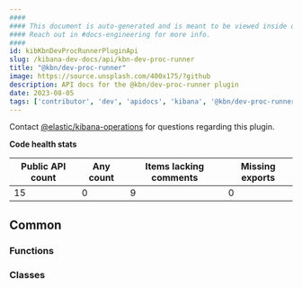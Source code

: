```yaml
---
####
#### This document is auto-generated and is meant to be viewed inside our experimental, new docs system.
#### Reach out in #docs-engineering for more info.
####
id: kibKbnDevProcRunnerPluginApi
slug: /kibana-dev-docs/api/kbn-dev-proc-runner
title: "@kbn/dev-proc-runner"
image: https://source.unsplash.com/400x175/?github
description: API docs for the @kbn/dev-proc-runner plugin
date: 2023-08-05
tags: ['contributor', 'dev', 'apidocs', 'kibana', '@kbn/dev-proc-runner']
---
```




Contact [@elastic/kibana-operations](https://github.com/orgs/elastic/teams/kibana-operations) for questions regarding this plugin.

**Code health stats**

| Public API count  | Any count | Items lacking comments | Missing exports |
|-------------------|-----------|------------------------|-----------------|
| 15 | 0 | 9 | 0 |

## Common

### Functions
<DocDefinitionList data={kbnDevProcRunnerObj.common.functions}/>

### Classes
<DocDefinitionList data={kbnDevProcRunnerObj.common.classes}/>

